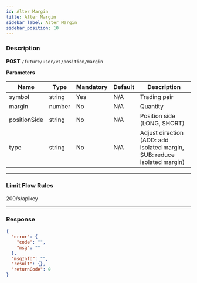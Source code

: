 ```yaml
---
id: Alter Margin
title: Alter Margin
sidebar_label: Alter Margin
sidebar_position: 10
---
```


### Description

**POST** `/future/user/v1/position/margin`

**Parameters**

| Name | Type | Mandatory | Default | Description |
| --- | --- | --- | --- | --- |
| symbol | string | Yes | N/A | Trading pair |
| margin | number | No | N/A | Quantity |
| positionSide | string | No | N/A | Position side (LONG, SHORT) |
| type | string | No | N/A | Adjust direction (ADD: add isolated margin, SUB: reduce isolated margin) |

---

### Limit Flow Rules

200/s/apikey

---

### Response

```json
{
  "error": {
    "code": "",
    "msg": ""
  },
  "msgInfo": "",
  "result": {},
  "returnCode": 0
}
```
